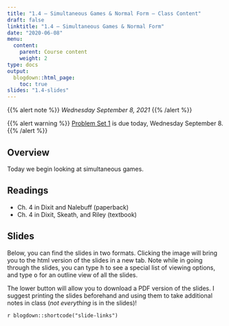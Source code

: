```yaml
---
title: "1.4 — Simultaneous Games & Normal Form — Class Content"
draft: false
linktitle: "1.4 — Simultaneous Games & Normal Form"
date: "2020-06-08"
menu:
  content:
    parent: Course content
    weight: 2
type: docs
output:
  blogdown::html_page:
    toc: true
slides: "1.4-slides"
---
```


{{% alert note %}}
*Wednesday September 8, 2021*
{{% /alert %}}

{{% alert warning %}}
[Problem Set 1](/assignments/01-problem-set) is due today, Wednesday September 8. 
{{% /alert %}}

## <i class="fas fa-info-circle fa-lg"></i> Overview

Today we begin looking at simultaneous games.

## <i class="fas fa-book-reader fa-lg"></i> Readings

- <i class="fas fa-book"></i> Ch. 4 in Dixit and Nalebuff (paperback)
- <i class="fas fa-book"></i> Ch. 4 in Dixit, Skeath, and Riley (textbook)

## <i class="fas fa-chalkboard-teacher"></i> Slides

Below, you can find the slides in two formats. Clicking the image will bring you to the html version of the slides in a new tab. Note while in going through the slides, you can type <kbd>h</kbd> to see a special list of viewing options, and type <kbd>o</kbd> for an outline view of all the slides.

The lower button will allow you to download a PDF version of the slides. I suggest printing the slides beforehand and using them to take additional notes in class (*not everything* is in the slides)!

`r blogdown::shortcode("slide-links")`